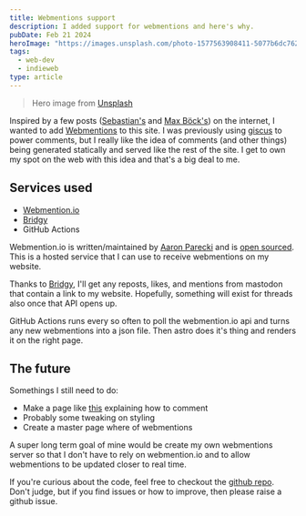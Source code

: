 ```yaml
---
title: Webmentions support
description: I added support for webmentions and here's why.
pubDate: Feb 21 2024
heroImage: "https://images.unsplash.com/photo-1577563908411-5077b6dc7624?q=80&w=2970&auto=format&fit=crop&ixlib=rb-4.0.3&ixid=M3wxMjA3fDB8MHxwaG90by1wYWdlfHx8fGVufDB8fHx8fA%3D%3D"
tags:
  - web-dev
  - indieweb
type: article
---
```


> Hero image from [Unsplash](https://unsplash.com/photos/three-crumpled-yellow-papers-on-green-surface-surrounded-by-yellow-lined-papers-V5vqWC9gyEU)

Inspired by a few posts ([Sebastian's](https://sebastiandedeyne.com/adding-webmentions-to-my-blog/) and [Max Böck's](https://mxb.dev/blog/using-webmentions-on-static-sites/)) on the internet, I wanted to add [Webmentions]() to this site. I was previously using [giscus](https://github.com/giscus/giscus) to power comments, but I really like the idea of comments (and other things) being generated statically and served like the rest of the site. I get to own my spot on the web with this idea and that's a big deal to me.

## Services used

- [Webmention.io](https://webmention.io/)
- [Bridgy](https://brid.gy/)
- GitHub Actions

Webmention.io is written/maintained by [Aaron Parecki](https://aaronparecki.com/) and is [open sourced](https://github.com/aaronpk/webmention.io). This is a hosted service that I can use to receive webmentions on my website.

Thanks to [Bridgy](https://brid.gy/), I'll get any reposts, likes, and mentions from mastodon that contain a link to my website. Hopefully, something will exist for threads also once that API opens up.

GitHub Actions runs every so often to poll the webmention.io api and turns any new webmentions into a json file. Then astro does it's thing and renders it on the right page.

## The future

Somethings I still need to do:

- Make a page like [this](https://barryfrost.com/2015/01/how-to-comment) explaining how to comment
- Probably some tweaking on styling
- Create a master page where of webmentions

A super long term goal of mine would be create my own webmentions server so that I don't have to rely on webmention.io and to allow webmentions to be updated closer to real time.

If you're curious about the code, feel free to checkout the [github repo](https://github.com/heyjaywilson/heyjaywilsoncom). Don't judge, but if you find issues or how to improve, then please raise a github issue.
